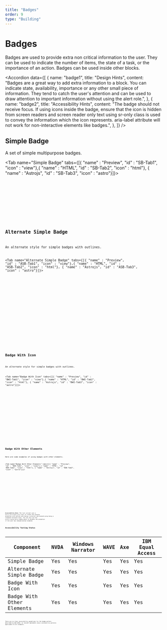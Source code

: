 ```yaml
---
title: "Badges"
order: 9
type: "Building"
---
```



# Badges

Badges are used to provide extra non critical information to the user. They can be used to indicate the number of items, the state of a task, or the importance of an action. Badges can be used inside other blocks.

<Accordion
  data={[
    {
      name: "badge1",
      title: "Design Hints",
      content:
        "Badges are a great way to add extra information to a block. You can indicate state, availability, importance or any other small piece of information. They tend to catch the user's attention and can be used to draw attention to important information without using the alert role.",
    },
    {
      name: "badge2",
      title: "Accessibility Hints",
      content:
        "The badge should not receive focus. If using icons inside the badge, ensure that the icon is hidden from screen readers and screen reader only text using sr-only class is used to convey the information which the icon represents. aria-label attribute will not work for non-interactive elements like badges.",
    },
  ]}
/>

## Simple Badge

A set of simple multipurpose badges.

<Tab name="Simple Badge" tabs={[{ "name" : "Preview", "id" : "SB-Tab1", "icon" : "view"},{ "name" : "HTML", "id" : "SB-Tab2", "icon" : "html"}, { "name" : "Astrojs", "id" : "SB-Tab3", "icon" : "astro"}]}>

<section
  id="SB-Tab1-panel"
  aria-labelledby="SB-Tab1"
  role="tabpanel"
  data-role="tabpanel">
  <div class="grid px-10 py-6">
    <Badges />
  </div>
</section>

<section id ="SB-Tab2-panel" role="tabpanel" data-role="tabpanel" aria-labelledby="SB-Tab2">

<Code
  code={BadgesCode}
  lang="html"
  wrap="true"
  data-pagefind-ignore
/>

</section>

<section id ="SB-Tab3-panel" role="tabpanel" data-role="tabpanel" aria-labelledby="SB-Tab3">

<Code
  code={BadgesCodeAstro}
  lang="astro"
  title="Badges.astro"
  wrap="true"
  data-pagefind-ignore
/>

</section>

</Tab>

## Alternate Simple Badge

An alternate style for simple badges with outlines.

<Tab name="Alternate Simple Badge" tabs={[{ "name" : "Preview", "id" : "ASB-Tab1", "icon" : "view"},{ "name" : "HTML", "id" : "ASB-Tab2", "icon" : "html"}, { "name" : "Astrojs", "id" : "ASB-Tab3", "icon" : "astro"}]}>

<section
  id="ASB-Tab1-panel"
  aria-labelledby="ASB-Tab1"
  role="tabpanel"
  data-role="tabpanel">
  <div class="grid px-10 py-6">
    <AltBadges />
  </div>
</section>

<section id ="ASB-Tab2-panel" role="tabpanel" data-role="tabpanel" aria-labelledby="ASB-Tab2">

<Code
  code={AltBadgesCode}
  lang="html"
  wrap="true"
  data-pagefind-ignore
/>

</section>

<section id ="ASB-Tab3-panel" role="tabpanel" data-role="tabpanel" aria-labelledby="ASB-Tab3">

<Code
  code={AltBadgesCodeAstro}
  lang="astro"
  title="AltBadges.astro"
  wrap="true"
  data-pagefind-ignore
/>

</section>

</Tab>

## Badge With Icon

An alternate style for simple badges with outlines.

<Tab name="Badge With Icon" tabs={[{ "name" : "Preview", "id" : "BWI-Tab1", "icon" : "view"},{ "name" : "HTML", "id" : "BWI-Tab2", "icon" : "html"}, { "name" : "Astrojs", "id" : "BWI-Tab3", "icon" : "astro"}]}>

<section
  id="BWI-Tab1-panel"
  aria-labelledby="BWI-Tab1"
  role="tabpanel"
  data-role="tabpanel">
  <div class="grid px-10 py-6">
    <BadgesWithIcon />
  </div>
</section>

<section id ="BWI-Tab2-panel" role="tabpanel" data-role="tabpanel" aria-labelledby="BWI-Tab2">

<Code
  code={BadgesWithIconCode}
  lang="html"
  wrap="true"
  data-pagefind-ignore
/>

</section>

<section id ="BWI-Tab3-panel" role="tabpanel" data-role="tabpanel" aria-labelledby="BWI-Tab3">

<Code
  code={BadgesWithIconCodeAstro}
  lang="astro"
  title="BadgesWithIcon.astro"
  wrap="true"
  data-pagefind-ignore
/>

</section>

</Tab>

## Badge With Other Elements

Here are some examples of using badges with other elements.

<Tab name="Badge With Other Elements" tabs={[{ "name" : "Preview", "id" : "BOE-Tab1", "icon" : "view"},{ "name" : "HTML", "id" : "BOE-Tab2", "icon" : "html"}, { "name" : "Astrojs", "id" : "BOE-Tab3", "icon" : "astro"}]}>

<section
  id="BOE-Tab1-panel"
  aria-labelledby="BOE-Tab1"
  role="tabpanel"
  data-role="tabpanel">
  <div class="grid px-10 py-6">
    <BadgesOthers />
  </div>
</section>

<section id ="BOE-Tab2-panel" role="tabpanel" data-role="tabpanel" aria-labelledby="BOE-Tab2">

<Code
  code={BadgesOthersCode}
  lang="html"
  wrap="true"
  data-pagefind-ignore
/>

</section>

<section id ="BOE-Tab3-panel" role="tabpanel" data-role="tabpanel" aria-labelledby="BOE-Tab3">

<Code
  code={BadgesOthersCodeAstro}
  lang="astro"
  title="BadgesOtherElements.astro"
  wrap="true"
  data-pagefind-ignore
/>

</section>

</Tab>

**Accessibility Note:** The last variant uses a `motion-safe:animate-ping` class to create the pinging animation with motion-safe being a selector and animate-ping being a standard tailwind class. You can also use the `prefers-reduced-motion` media query to disable the animation if the user has reduced motion enabled.



## Accessibility Testing Status

| Component                  | NVDA | Windows Narrator | WAVE | Axe | IBM Equal Access |
| -------------------------- | ---- | ---------------- | ---- | --- | ---------------- |
| Simple Badge               | Yes  | Yes              | Yes  | Yes | Yes              |
| Alternate Simple Badge     | Yes  | Yes              | Yes  | Yes | Yes              |
| Badge With Icon            | Yes  | Yes              | Yes  | Yes | Yes              |
| Badge With Other Elements  | Yes  | Yes              | Yes  | Yes | Yes              |

There are no clear accessibility guidelines for the badge pattern described by WAI-ARIA, so ravixUI implements basic accessbility patterns applicable to all elements.

